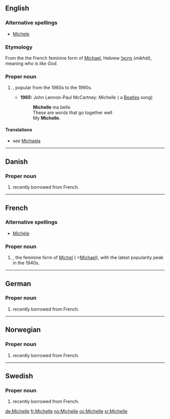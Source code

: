 ==English==

===Alternative spellings===
* [[Michele]]

===Etymology===
From the the French feminine form of [[Michael]], Hebrew [[מיכאל]] (''mikhál''), meaning ''who is like God''.

===Proper noun===
{{en-proper noun}}

# {{given name|female|from=Hebrew|}} , popular from the 1960s to the 1990s.
#*'''1965:''' John Lennon-Paul McCartney: ''Michelle'' ( a [[Beatles]] song)
#*: '''Michelle''' ma belle
#*: These are words that go together well
#*: My '''Michelle'''.

====Translations====
* see [[Michaela]]

----

==Danish==

===Proper noun===
{{infl|da|proper noun}}

# {{given name|female|lang=da}} recently borrowed from French.

----

==French==

===Alternative spellings===
* [[Michèle]]

===Proper noun===
{{infl|fr|proper noun|g=f}}

# {{given name|female|lang=fr}}, the feminine form of [[Michel]] ( =[[Michael]]), with the latest popularity peak in the 1940s.

----

==German==

===Proper noun===
{{infl|de|proper noun}}

# {{given name|female|lang=de}} recently borrowed from French.

----

==Norwegian==

===Proper noun===
{{infl|no|proper noun}}

# {{given name|female|lang=no}} recently borrowed from French.

----

==Swedish==

===Proper noun===
{{infl|sv|proper noun}}

# {{given name|female|lang=sv}} recently borrowed from French.

[[de:Michelle]]
[[fr:Michelle]]
[[no:Michelle]]
[[oc:Michelle]]
[[sr:Michelle]]